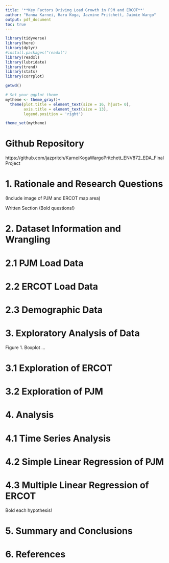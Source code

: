 ```yaml
---
title: '**Key Factors Driving Load Growth in PJM and ERCOT**'
author: "Hanna Karnei, Haru Koga, Jazmine Pritchett, Jaimie Wargo" 
output: pdf_document
toc: true
---
```



```r
library(tidyverse)
library(here)
library(dplyr)
#install.packages("readxl")
library(readxl)
library(lubridate)
library(trend)
library(stats)
library(corrplot)

getwd()
```

```r
# Set your ggplot theme
mytheme <- theme_gray()+
  theme(plot.title = element_text(size = 16, hjust= 0),
        axis.title = element_text(size = 13),
        legend.position = 'right')

theme_set(mytheme)
```

# Github Repository 

https://github.com/jazpritch/KarneiKogaWargoPritchett_ENV872_EDA_FinalProject


# 1. Rationale and Research Questions 


(Include image of PJM and ERCOT map area)

Written Section (Bold questions!)

\newpage

# 2. Dataset Information and Wrangling
# 2.1 PJM Load Data
# 2.2 ERCOT Load Data 
# 2.3 Demographic Data 

\newpage

# 3. Exploratory Analysis of Data
Figure 1. Boxplot
...

# 3.1 Exploration of ERCOT
# 3.2 Exploration of PJM

# 4. Analysis 
# 4.1 Time Series Analysis 
# 4.2 Simple Linear Regression of PJM
# 4.3 Multiple Linear Regression of ERCOT
Bold each hypothesis!

# 5. Summary and Conclusions

# 6. References 

